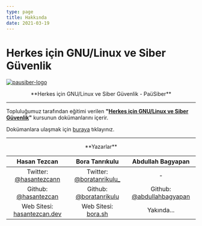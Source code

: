 ```yaml
---
type: page
title: Hakkında
date: 2021-03-19
---
```


# Herkes için GNU/Linux ve Siber Güvenlik

<a href="https://pausiber.xyz/"><img align="center" width={300} alt="pausiber-logo" src="/images/pausiber-logo.png"/></a>

<p align="center">
    **Herkes için GNU/Linux ve Siber Güvenlik - PaüSiber**
</p>

---

Topluluğumuz tarafından eğitimi verilen **"[Herkes için GNU/Linux ve Siber Güvenlik](https://gnulinux.pausiber.xyz/haftalar)"** kursunun dokümanlarını içerir.

Dokümanlara ulaşmak için [buraya](https://gnulinux.pausiber.xyz/haftalar) tıklayınız.

---

<p align="center" >
**Yazarlar**
</p>

| Hasan Tezcan | Bora Tanrıkulu | Abdullah Bagyapan |
|:-------------:|:---------------:|:---------------:|
| Twitter: [@hasantezcann](https://twitter.com/hasantezcann) | Twitter: [@boratanrikulu_](https://twitter.com/boratanrikulu_) | - |
| Github: [@hasantezcan](https://github.com/hasantezcan) | Github: [@boratanrikulu](https://github.com/boratanrikulu) | Github: [@abdullahbagyapan](https://github.com/abdullahbagyapan) |
| Web Sitesi: [hasantezcan.dev](https://hasantezcan.dev/) | Web Sitesi: [bora.sh](https://bora.sh/) | Yakında... |
